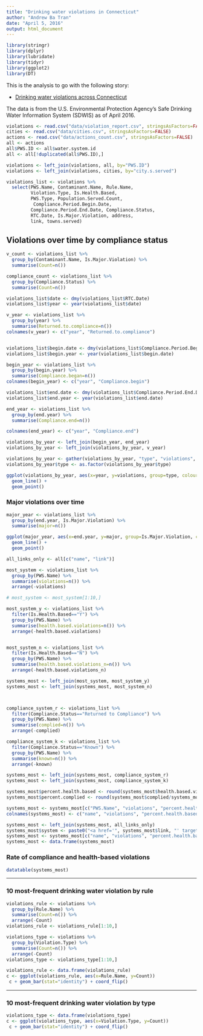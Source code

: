 ```yaml
---
title: "Drinking water violations in Connecticut"
author: "Andrew Ba Tran"
date: "April 5, 2016"
output: html_document
---
```


```r
library(stringr)
library(dplyr)
library(lubridate)
library(tidyr)
library(ggplot2)
library(DT)
```
This is the analysis to go with the following story: 

* [Drinking water violations across Connecticut](http://trendct.org/2016/04/06/drinking-water-violations-across-connecticut)

The data is from the U.S. Environmental Protection Agency's Safe Drinking Water Information System (SDWIS) as of April 2016. 

```r

violations <- read.csv("data/violation_report.csv", stringsAsFactors=FALSE)
cities <- read.csv("data/cities.csv", stringsAsFactors=FALSE)
actions <- read.csv("data/actions_count.csv", stringsAsFactors=FALSE)
all <- actions
all$PWS.ID <- all$water.system.id
all <- all[!duplicated(all$PWS.ID),]

violations <- left_join(violations, all, by="PWS.ID")
violations <- left_join(violations, cities, by="city.s.served")

violations_list <- violations %>%
  select(PWS.Name, Contaminant.Name, Rule.Name, 
         Violation.Type, Is.Health.Based, 
         PWS.Type, Population.Served.Count,
          Compliance.Period.Begin.Date,
         Compliance.Period.End.Date, Compliance.Status,
         RTC.Date, Is.Major.Violation, address,
         link, towns.served)
```

## Violations over time by compliance status

```r
v_count <- violations_list %>%
  group_by(Contaminant.Name, Is.Major.Violation) %>%
  summarise(Count=n())

compliance_count <- violations_list %>%
  group_by(Compliance.Status) %>%
  summarise(Count=n())

violations_list$date <- dmy(violations_list$RTC.Date)
violations_list$year <- year(violations_list$date)

v_year <- violations_list %>%
  group_by(year) %>%
  summarise(Returned.to.compliance=n())
colnames(v_year) <- c("year", "Returned.to.compliance")


violations_list$begin.date <- dmy(violations_list$Compliance.Period.Begin.Date)
violations_list$begin.year <- year(violations_list$begin.date)

begin_year <- violations_list %>%
  group_by(begin.year) %>%
  summarise(Compliance.began=n())
colnames(begin_year) <- c("year", "Compliance.begin")

violations_list$end.date <- dmy(violations_list$Compliance.Period.End.Date)
violations_list$end.year <- year(violations_list$end.date)

end_year <- violations_list %>%
  group_by(end.year) %>%
  summarise(Compliance.end=n())

colnames(end_year) <- c("year", "Compliance.end")

violations_by_year <- left_join(begin_year, end_year)
violations_by_year <- left_join(violations_by_year, v_year)

violations_by_year <- gather(violations_by_year, "type", "violations", 2:4)
violations_by_year$type <- as.factor(violations_by_year$type)

ggplot(violations_by_year, aes(x=year, y=violations, group=type, colour=type)) +
  geom_line() +
  geom_point()
```

### Major violations over time

```r


major_year <- violations_list %>%
  group_by(end.year, Is.Major.Violation) %>%
  summarise(major=n())

ggplot(major_year, aes(x=end.year, y=major, group=Is.Major.Violation, colour=Is.Major.Violation)) +
  geom_line() +
  geom_point()

```

```r
all_links_only <- all[c("name", "link")]

most_system <- violations_list %>%
  group_by(PWS.Name) %>%
  summarise(violations=n()) %>%
  arrange(-violations)

# most_system <- most_system[1:10,]

most_system_y <- violations_list %>%
  filter(Is.Health.Based=="Y") %>%
  group_by(PWS.Name) %>%
  summarise(health.based.violations=n()) %>%
  arrange(-health.based.violations)


most_system_n <- violations_list %>%
  filter(Is.Health.Based=="N") %>%
  group_by(PWS.Name) %>%
  summarise(health.based.violations_n=n()) %>%
  arrange(-health.based.violations_n)

systems_most <- left_join(most_system, most_system_y)
systems_most <- left_join(systems_most, most_system_n)



compliance_system_r <- violations_list %>%
  filter(Compliance.Status=="Returned to Compliance") %>%
  group_by(PWS.Name) %>%
  summarise(complied=n()) %>%
  arrange(-complied)

compliance_system_k <- violations_list %>%
  filter(Compliance.Status=="Known") %>%
  group_by(PWS.Name) %>%
  summarise(known=n()) %>%
  arrange(-known)

systems_most <- left_join(systems_most, compliance_system_r)
systems_most <- left_join(systems_most, compliance_system_k)

systems_most$percent.health.based <- round(systems_most$health.based.violations/systems_most$violations*100,2)
systems_most$percent.complied <- round(systems_most$complied/systems_most$violations*100,2)

systems_most <- systems_most[c("PWS.Name", "violations", "percent.health.based", "percent.complied")]
colnames(systems_most) <- c("name", "violations", "percent.health.based", "percent.complied")

systems_most <- left_join(systems_most, all_links_only)
systems_most$system <- paste0("<a href='", systems_most$link, "' target='_blank'>", systems_most$name, "</a>")
systems_most <- systems_most[c("name", "violations", "percent.health.based", "percent.complied")]
systems_most <- data.frame(systems_most)
```

### Rate of compliance and health-based violations

```r
datatable(systems_most)
```

-----

### 10 most-frequent drinking water violation by rule

```r

violations_rule <- violations %>%
  group_by(Rule.Name) %>%
  summarise(Count=n()) %>%
  arrange(-Count)
violations_rule <- violations_rule[1:10,]

violations_type <- violations %>%
  group_by(Violation.Type) %>%
  summarise(Count=n()) %>%
  arrange(-Count)
violations_type <- violations_type[1:10,]

violations_rule <- data.frame(violations_rule)
c <- ggplot(violations_rule, aes(x=Rule.Name, y=Count))
 c + geom_bar(stat="identity") + coord_flip()
```

-----

### 10 most-frequent drinking water violation by type

```r
violations_type <- data.frame(violations_type)
c <- ggplot(violations_type, aes(x=Violation.Type, y=Count))
 c + geom_bar(stat="identity") + coord_flip()
```

